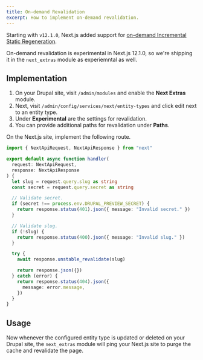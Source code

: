 ```yaml
---
title: On-demand Revalidation
excerpt: How to implement on-demand revalidation.
---
```


Starting with `v12.1.0`, Next.js added support for [on-demand Incremental Static Regeneration](https://nextjs.org/docs/basic-features/data-fetching/incremental-static-regeneration).

<Callout icon="⚠️">

On-demand revalidation is experimental in Next.js 12.1.0, so we're shipping it in the `next_extras` module as experiemntal as well.

</Callout>

## Implementation

1. On your Drupal site, visit `/admin/modules` and enable the **Next Extras** module.
2. Next, visit `/admin/config/services/next/entity-types` and click edit next to an entity type.
3. Under **Experimental** are the settings for revalidation.
4. You can provide additional paths for revalidation under **Paths**.

On the Next.js site, implement the following route.

```ts title=pages/api/revalidate.ts
import { NextApiRequest, NextApiResponse } from "next"

export default async function handler(
  request: NextApiRequest,
  response: NextApiResponse
) {
  let slug = request.query.slug as string
  const secret = request.query.secret as string

  // Validate secret.
  if (secret !== process.env.DRUPAL_PREVIEW_SECRET) {
    return response.status(401).json({ message: "Invalid secret." })
  }

  // Validate slug.
  if (!slug) {
    return response.status(400).json({ message: "Invalid slug." })
  }

  try {
    await response.unstable_revalidate(slug)

    return response.json({})
  } catch (error) {
    return response.status(404).json({
      message: error.message,
    })
  }
}
```

## Usage

Now whenever the configured entity type is updated or deleted on your Drupal site, the `next_extras` module will ping your Next.js site to purge the cache and revalidate the page.
